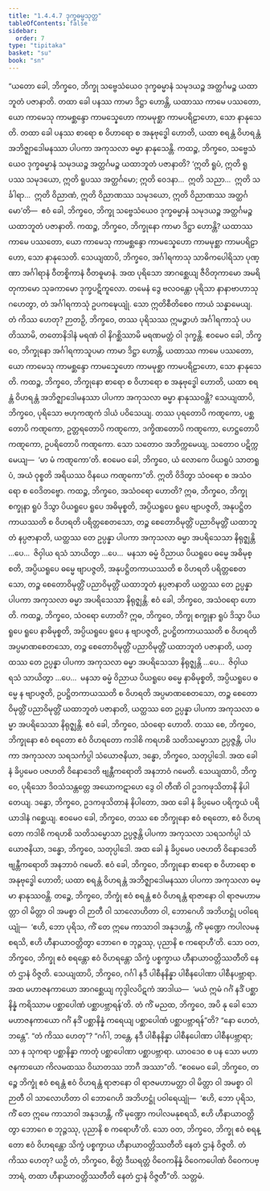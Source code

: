 ```yaml
---
title: "1.4.4.7 ဒုက္ခဓမ္မသုတ္တ"
tableOfContents: false
sidebar:
  order: 7
type: "tipitaka"
basket: "su"
book: "sn"
---
```



<DynamicBreadcrumb />

<Division number="244" book="sn" e="ch" v="18" p="316">

<Paragraph number="1047" book="sn">
“ယတော ခေါ, ဘိက္ခဝေ, ဘိက္ခု သဗ္ဗေသံယေဝ ဒုက္ခဓမ္မာနံ သမုဒယဉ္စ အတ္ထင်္ဂမဉ္စ ယထာဘူတံ ပဇာနာတိ. တထာ ခေါ ပနဿ ကာမာ ဒိဋ္ဌာ ဟောန္တိ, ယထာဿ ကာမေ ပဿတော, ယော ကာမေသု ကာမစ္ဆန္ဒော ကာမသ္နေဟော ကာမမုစ္ဆာ ကာမပရိဠာဟော, သော နာနုသေတိ. တထာ ခေါ ပနဿ စာရော စ ဝိဟာရော စ အနုဗုဒ္ဓေါ ဟောတိ, ယထာ စရန္တံ ဝိဟရန္တံ အဘိဇ္ဈာဒေါမနဿာ ပါပကာ အကုသလာ ဓမ္မာ နာနုသေန္တိ.
</Paragraph>

<Paragraph number="1048" book="sn">
ကထဉ္စ, ဘိက္ခဝေ, သဗ္ဗေသံယေဝ ဒုက္ခဓမ္မာနံ သမုဒယဉ္စ အတ္ထင်္ဂမဉ္စ ယထာဘူတံ ပဇာနာတိ? ‘ဣတိ ရူပံ, ဣတိ ရူပဿ သမုဒယော, ဣတိ ရူပဿ အတ္ထင်္ဂမော; ဣတိ ဝေဒနာ…  ဣတိ သညာ…  ဣတိ သင်္ခါရာ…  ဣတိ ဝိညာဏံ, ဣတိ ဝိညာဏဿ သမုဒယော, ဣတိ ဝိညာဏဿ အတ္ထင်္ဂမော’တိ—  ဧဝံ ခေါ, ဘိက္ခဝေ, ဘိက္ခု သဗ္ဗေသံယေဝ ဒုက္ခဓမ္မာနံ သမုဒယဉ္စ အတ္ထင်္ဂမဉ္စ ယထာဘူတံ ပဇာနာတိ.
</Paragraph>

<Paragraph number="1049" book="sn">
ကထဉ္စ, ဘိက္ခဝေ, ဘိက္ခုနော ကာမာ ဒိဋ္ဌာ ဟောန္တိ? ယထာဿ ကာမေ ပဿတော, ယော ကာမေသု ကာမစ္ဆန္ဒော ကာမသ္နေဟော ကာမမုစ္ဆာ ကာမပရိဠာဟော, သော နာနုသေတိ. သေယျထာပိ, ဘိက္ခဝေ, အင်္ဂါရကာသု သာဓိကပေါရိသာ ပုဏ္ဏာ အင်္ဂါရာနံ ဝီတစ္စိကာနံ ဝီတဓူမာနံ. အထ ပုရိသော အာဂစ္ဆေယျ ဇီဝိတုကာမော အမရိတုကာမော သုခကာမော ဒုက္ခပဋိကူလော. တမေနံ ဒွေ ဗလဝန္တော ပုရိသာ နာနာဗာဟာသု ဂဟေတွာ, တံ အင်္ဂါရကာသုံ ဥပကဍ္ဎေယျုံ. သော ဣတိစီတိစေဝ ကာယံ သန္နာမေယျ. တံ ကိဿ ဟေတု? ဉာတဉှိ, ဘိက္ခဝေ, တဿ ပုရိသဿ ဣမဉ္စာဟံ အင်္ဂါရကာသုံ ပပတိဿာမိ, တတောနိဒါနံ မရဏံ ဝါ နိဂစ္ဆိဿာမိ မရဏမတ္တံ ဝါ ဒုက္ခန္တိ. ဧဝမေဝ ခေါ, ဘိက္ခဝေ, ဘိက္ခုနော အင်္ဂါရကာသူပမာ ကာမာ ဒိဋ္ဌာ ဟောန္တိ, ယထာဿ ကာမေ ပဿတော, ယော ကာမေသု ကာမစ္ဆန္ဒော ကာမသ္နေဟော ကာမမုစ္ဆာ ကာမပရိဠာဟော, သော နာနုသေတိ.
</Paragraph>

<Paragraph number="1050" book="sn">
ကထဉ္စ, ဘိက္ခဝေ, ဘိက္ခုနော စာရော စ ဝိဟာရော စ အနုဗုဒ္ဓေါ ဟောတိ, ယထာ စရန္တံ ဝိဟရန္တံ အဘိဇ္ဈာဒေါမနဿာ ပါပကာ အကုသလာ ဓမ္မာ နာနုဿဝန္တိ? သေယျထာပိ, ဘိက္ခဝေ, ပုရိသော ဗဟုကဏ္ဋကံ ဒါယံ ပဝိသေယျ. တဿ ပုရတောပိ ကဏ္ဋကော, ပစ္ဆတောပိ ကဏ္ဋကော, ဥတ္တရတောပိ ကဏ္ဋကော, ဒက္ခိဏတောပိ ကဏ္ဋကော, ဟေဋ္ဌတောပိ ကဏ္ဋကော, ဥပရိတောပိ ကဏ္ဋကော. သော သတောဝ အဘိက္ကမေယျ, သတောဝ ပဋိက္ကမေယျ—  ‘မာ မံ ကဏ္ဋကော’တိ. ဧဝမေဝ ခေါ, ဘိက္ခဝေ, ယံ လောကေ ပိယရူပံ သာတရူပံ, အယံ ဝုစ္စတိ အရိယဿ ဝိနယေ ကဏ္ဋကော”တိ. ဣတိ ဝိဒိတွာ သံဝရော စ အသံဝရော စ ဝေဒိတဗ္ဗော.
</Paragraph>

<Paragraph number="1051" book="sn">
ကထဉ္စ, ဘိက္ခဝေ, အသံဝရော ဟောတိ? ဣဓ, ဘိက္ခဝေ, ဘိက္ခု စက္ခုနာ ရူပံ ဒိသွာ ပိယရူပေ ရူပေ အဓိမုစ္စတိ, အပ္ပိယရူပေ ရူပေ ဗျာပဇ္ဇတိ, အနုပဋ္ဌိတကာယဿတိ စ ဝိဟရတိ ပရိတ္တစေတသော, တဉ္စ စေတောဝိမုတ္တိံ ပညာဝိမုတ္တိံ ယထာဘူတံ နပ္ပဇာနာတိ, ယတ္ထဿ တေ ဥပ္ပန္နာ ပါပကာ အကုသလာ ဓမ္မာ အပရိသေသာ နိရုဇ္ဈန္တိ …ပေ…  ဇိဝှါယ ရသံ သာယိတွာ …ပေ…  မနသာ ဓမ္မံ ဝိညာယ ပိယရူပေ ဓမ္မေ အဓိမုစ္စတိ, အပ္ပိယရူပေ ဓမ္မေ ဗျာပဇ္ဇတိ, အနုပဋ္ဌိတကာယဿတိ စ ဝိဟရတိ ပရိတ္တစေတသော, တဉ္စ စေတောဝိမုတ္တိံ ပညာဝိမုတ္တိံ ယထာဘူတံ နပ္ပဇာနာတိ ယတ္ထဿ တေ ဥပ္ပန္နာ ပါပကာ အကုသလာ ဓမ္မာ အပရိသေသာ နိရုဇ္ဈန္တိ. ဧဝံ ခေါ, ဘိက္ခဝေ, အသံဝရော ဟောတိ.
</Paragraph>

<Paragraph number="1052" book="sn">
ကထဉ္စ, ဘိက္ခဝေ, သံဝရော ဟောတိ? ဣဓ, ဘိက္ခဝေ, ဘိက္ခု စက္ခုနာ ရူပံ ဒိသွာ ပိယရူပေ ရူပေ နာဓိမုစ္စတိ, အပ္ပိယရူပေ ရူပေ န ဗျာပဇ္ဇတိ, ဥပဋ္ဌိတကာယဿတိ စ ဝိဟရတိ အပ္ပမာဏစေတသော, တဉ္စ စေတောဝိမုတ္တိံ ပညာဝိမုတ္တိံ ယထာဘူတံ ပဇာနာတိ, ယတ္ထဿ တေ ဥပ္ပန္နာ ပါပကာ အကုသလာ ဓမ္မာ အပရိသေသာ နိရုဇ္ဈန္တိ …ပေ…  ဇိဝှါယ ရသံ သာယိတွာ …ပေ…  မနသာ ဓမ္မံ ဝိညာယ ပိယရူပေ ဓမ္မေ နာဓိမုစ္စတိ, အပ္ပိယရူပေ ဓမ္မေ န ဗျာပဇ္ဇတိ, ဥပဋ္ဌိတကာယဿတိ စ ဝိဟရတိ အပ္ပမာဏစေတသော, တဉ္စ စေတောဝိမုတ္တိံ ပညာဝိမုတ္တိံ ယထာဘူတံ ပဇာနာတိ, ယတ္ထဿ တေ ဥပ္ပန္နာ ပါပကာ အကုသလာ ဓမ္မာ အပရိသေသာ နိရုဇ္ဈန္တိ. ဧဝံ ခေါ, ဘိက္ခဝေ, သံဝရော ဟောတိ.
</Paragraph>

<Paragraph number="1053" book="sn">
တဿ စေ, ဘိက္ခဝေ, ဘိက္ခုနော ဧဝံ စရတော ဧဝံ ဝိဟရတော ကဒါစိ ကရဟစိ သတိသမ္မောသာ ဥပ္ပဇ္ဇန္တိ, ပါပကာ အကုသလာ သရသင်္ကပ္ပါ သံယောဇနိယာ, ဒန္ဓော, ဘိက္ခဝေ, သတုပ္ပါဒေါ. အထ ခေါ နံ ခိပ္ပမေဝ ပဇဟတိ ဝိနောဒေတိ ဗျန္တီကရောတိ အနဘာဝံ ဂမေတိ.
</Paragraph>

<Paragraph number="1054" book="sn">
သေယျထာပိ, ဘိက္ခဝေ, ပုရိသော ဒိဝသံသန္တတ္တေ အယောကဋာဟေ ဒွေ ဝါ တီဏိ ဝါ ဥဒကဖုသိတာနိ နိပါတေယျ. ဒန္ဓော, ဘိက္ခဝေ, ဥဒကဖုသိတာနံ နိပါတော, အထ ခေါ နံ ခိပ္ပမေဝ ပရိက္ခယံ ပရိယာဒါနံ ဂစ္ဆေယျ. ဧဝမေဝ ခေါ, ဘိက္ခဝေ, တဿ စေ ဘိက္ခုနော ဧဝံ စရတော, ဧဝံ ဝိဟရတော ကဒါစိ ကရဟစိ သတိသမ္မောသာ ဥပ္ပဇ္ဇန္တိ ပါပကာ အကုသလာ သရသင်္ကပ္ပါ သံယောဇနိယာ, ဒန္ဓော, ဘိက္ခဝေ, သတုပ္ပါဒေါ. အထ ခေါ နံ ခိပ္ပမေဝ ပဇဟတိ ဝိနောဒေတိ ဗျန္တီကရောတိ အနဘာဝံ ဂမေတိ. ဧဝံ ခေါ, ဘိက္ခဝေ, ဘိက္ခုနော စာရော စ ဝိဟာရော စ အနုဗုဒ္ဓေါ ဟောတိ; ယထာ စရန္တံ ဝိဟရန္တံ အဘိဇ္ဈာဒေါမနဿာ ပါပကာ အကုသလာ ဓမ္မာ နာနုဿဝန္တိ. တဉ္စေ, ဘိက္ခဝေ, ဘိက္ခုံ ဧဝံ စရန္တံ ဧဝံ ဝိဟရန္တံ ရာဇာနော ဝါ ရာဇမဟာမတ္တာ ဝါ မိတ္တာ ဝါ အမစ္စာ ဝါ ဉာတီ ဝါ သာလောဟိတာ ဝါ, ဘောဂေဟိ အဘိဟဋ္ဌုံ ပဝါရေယျုံ—  ‘ဧဟိ, ဘော ပုရိသ, ကိံ တေ ဣမေ ကာသာဝါ အနုဒဟန္တိ, ကိံ မုဏ္ဍော ကပါလမနုစရသိ, ဧဟိ ဟီနာယာဝတ္တိတွာ ဘောဂေ စ ဘုဉ္ဇဿု, ပုညာနိ စ ကရောဟီ’တိ. သော ဝတ, ဘိက္ခဝေ, ဘိက္ခု ဧဝံ စရန္တော ဧဝံ ဝိဟရန္တော သိက္ခံ ပစ္စက္ခာယ ဟီနာယာဝတ္တိဿတီတိ နေတံ ဌာနံ ဝိဇ္ဇတိ.
</Paragraph>

<Paragraph number="1055" book="sn">
သေယျထာပိ, ဘိက္ခဝေ, ဂင်္ဂါ နဒီ ပါစီနနိန္နာ ပါစီနပေါဏာ ပါစီနပဗ္ဘာရာ. အထ မဟာဇနကာယော အာဂစ္ဆေယျ ကုဒ္ဒါလပိဋကံ အာဒါယ—  ‘မယံ ဣမံ ဂင်္ဂံ နဒိံ ပစ္ဆာနိန္နံ ကရိဿာမ ပစ္ဆာပေါဏံ ပစ္ဆာပဗ္ဘာရန်’တိ. တံ ကိံ မညထ, ဘိက္ခဝေ, အပိ နု ခေါ သော မဟာဇနကာယော ဂင်္ဂံ နဒိံ ပစ္ဆာနိန္နံ ကရေယျ ပစ္ဆာပေါဏံ ပစ္ဆာပဗ္ဘာရန်”တိ? “နော ဟေတံ, ဘန္တေ”. “တံ ကိဿ ဟေတု”? “ဂင်္ဂါ, ဘန္တေ, နဒီ ပါစီနနိန္နာ ပါစီနပေါဏာ ပါစီနပဗ္ဘာရာ; သာ န သုကရာ ပစ္ဆာနိန္နာ ကာတုံ ပစ္ဆာပေါဏာ ပစ္ဆာပဗ္ဘာရာ. ယာဝဒေဝ စ ပန သော မဟာဇနကာယော ကိလမထဿ ဝိဃာတဿ ဘာဂီ အဿာ”တိ. “ဧဝမေဝ ခေါ, ဘိက္ခဝေ, တဉ္စေ ဘိက္ခုံ ဧဝံ စရန္တံ ဧဝံ ဝိဟရန္တံ ရာဇာနော ဝါ ရာဇမဟာမတ္တာ ဝါ မိတ္တာ ဝါ အမစ္စာ ဝါ ဉာတီ ဝါ သာလောဟိတာ ဝါ ဘောဂေဟိ အဘိဟဋ္ဌုံ ပဝါရေယျုံ—  ‘ဧဟိ, ဘော ပုရိသ, ကိံ တေ ဣမေ ကာသာဝါ အနုဒဟန္တိ, ကိံ မုဏ္ဍော ကပါလမနုစရသိ, ဧဟိ ဟီနာယာဝတ္တိတွာ ဘောဂေ စ ဘုဉ္ဇဿု, ပုညာနိ စ ကရောဟီ’တိ. သော ဝတ, ဘိက္ခဝေ, ဘိက္ခု ဧဝံ စရန္တော ဧဝံ ဝိဟရန္တော သိက္ခံ ပစ္စက္ခာယ ဟီနာယာဝတ္တိဿတီတိ နေတံ ဌာနံ ဝိဇ္ဇတိ. တံ ကိဿ ဟေတု? ယဉှိ တံ, ဘိက္ခဝေ, စိတ္တံ ဒီဃရတ္တံ ဝိဝေကနိန္နံ ဝိဝေကပေါဏံ ဝိဝေကပဗ္ဘာရံ, တထာ ဟီနာယာဝတ္တိဿတီတိ နေတံ ဌာနံ ဝိဇ္ဇတီ”တိ.

</Paragraph>
</Division>

<Paragraph number="1056" type="center" book="sn">
သတ္တမံ.
</Paragraph>